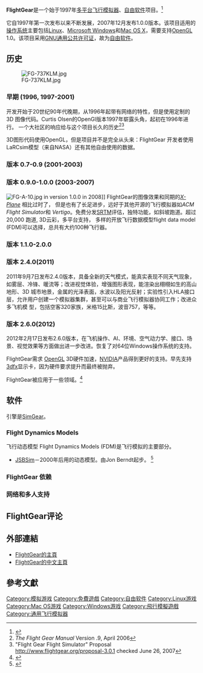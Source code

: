 {{粗劣翻译}}
{{noteTA
|G1=IT
|G2=FL
|G3=Games
}}
{{Portal|自由软件}}
{{Portal|电子游戏}}
{{Infobox Software
| name                   = FlightGear
| logo                   = FlightGear Logo.svg
| logo size              = 140px
| screenshot             = FG-787.jpg
| screenshot size        = 250px 
| caption                = 1.0.0版本中的[[美國大陸航空|美國大陸航空]]塗裝[[波音787|波音787]] 
| collapsible            = 
| author                 =
| developer              = FlightGear开发者、贡献者
| released               = {{Start date and age|1997|07|17}}
| latest release version = 2020.3.5
| latest release date    = {{release date and age|2020|12|22}}
| programming language   = [[C++|C++]]
| operating system       = [[GNU/Linux|GNU/Linux]]、[[macOS|macOS]]、[[Microsoft_Windows|Microsoft Windows]]、[[FreeBSD|FreeBSD]]、[[Solaris|Solaris]]、[[IRIX|IRIX]]
| platform               = [[跨平台|跨平台]] 
| language               = 
| genre                  = [[飞行模拟器|飞行模拟器]]
| license                = [[GNU通用公共许可证|GNU通用公共许可证]]
| website                = https://www.flightgear.org/
}}

'''FlightGear'''是一个始于1997年[[多平台|多平台]][[飞行模拟器|飞行模拟器]]、[[自由软件|自由软件]]项目。<ref>{{cite web | title = FlightGear takes off | first = Joe | last = Barr | date = 2006-12-04 | url = http://www.linux.com/articles/58579 | accessdate = 2007-06-25 | archive-url = https://web.archive.org/web/20070910234742/http://www.linux.com/articles/58579 | archive-date = 2007-09-10 | dead-url = yes }}</ref>

它自1997年第一次发布以来不断发展，2007年12月发布1.0.0版本。该项目适用的[[操作系统|操作系统]]主要包括[[Linux|Linux]]、[[Microsoft_Windows|Microsoft Windows]]和[[Mac_OS_X|Mac OS X]]，需要支持[[OpenGL|OpenGL]] 1.0。该项目采用[[GNU通用公共许可证|GNU通用公共许可证]]，故为[[自由软件|自由软件]]。

== 历史 ==
[[File:FG-737KLM.jpg|right]]
=== 早期 (1996, 1997-2001) ===
开发开始于20世纪90年代晚期，从1996年起带有网络的特性，但是使用定制的 3D 图像代码。Curtis Olsen的OpenGl版本1997年崭露头角，起初在1996年进行。 一个大社区的响应给与这个项目长久的历史<ref>''The Flight Gear Manual'' Version .9, April 2006</ref><ref>"Flight Gear Flight Simulator" Proposal http://www.flightgear.org/proposal-3.0.1 {{WebCite|url=https://www.webcitation.org/65ndmnPBy?url=http://www.flightgear.org/proposal-3.0.1 |date=20120228223248 |dateformat=iso }} checked June 26, 2007</ref>

3D图形代码使用OpenGL，但是项目并不是完全从头来：FlightGear 开发者使用 LaRCsim模型（来自NASA）还有其他自由使用的数据。

=== 版本 0.7-0.9 (2001-2003) ===
=== 版本 0.9.0-1.0.0 (2003-2007) ===
[[File:FG-A-10.jpg|thumb]] in version 1.0.0 in 2008]]
FlightGear的图像效果和同期的''[[X-Plane_(游戏)|X-Plane]]'' 相比过时了， 但是也有了长足进步，远好于其他开源的飞行模拟器如''ACM Flight Simulator''和 ''Vertigo''。免费分发[[Shuttle_Radar_Topography_Mission|SRTM]]评估，独特功能，如斜坡跑道。超过20,000 跑道, 3D云彩，多平台支持， 多样的开放飞行数据模型flight data model (FDM)可以选择，总共有大约100种飞行器。
=== 版本 1.1.0-2.0.0 ===
=== 版本 2.4.0(2011) ===
2011年9月7日发布2.4.0版本，具备全新的天气模式，能真实表现不同天气现象，如雾层、冷锋、暖流等；改进视觉体验，增强图形表现，能渲染出栩栩如生的高山地形、3D 城市地景，金属的光泽表面，水波以及阳光反射；实验性引入HLA接口层，允许用户创建一个模拟器集群，甚至可以与商业飞行模拟器协同工作；改进众多飞机模 型，包括空客320家族，米格15比斯，波音757，等等。
=== 版本 2.6.0(2012) ===
2012年2月17日发布2.6.0版本，在飞机操作、AI、环境、空气动力学、接口、场景、视觉效果等方面做出进一步改进。恢复了对64位Windows操作系统的支持。

FlightGear需求 [[OpenGL|OpenGL]] 3D硬件加速，[[NVIDIA|NVIDIA]]产品得到更好的支持。早先支持[[3dfx|3dfx]]显示卡，因为硬件要求提升而最终被抛弃。

FlightGear被应用于一些领域。<ref>{{cite web|url=http://www.usenix.org/events/usenix04/tech/sigs/full_papers/perry/perry_html/Applications_Simulator.html|title=Applications for the Simulator|accessdate=2007-09-03|archive-date=2007-11-13|archive-url=https://web.archive.org/web/20071113211512/http://www.usenix.org/events/usenix04/tech/sigs/full_papers/perry/perry_html/Applications_Simulator.html|dead-url=no}}</ref>

== 软件 ==
引擎是[[SimGear|SimGear]]。
=== Flight Dynamics Models ===

飞行动态模型 Flight Dynamics Models (FDM)是飞行模拟的主要部分。
*[[JSBSim|JSBSim]]－2000年后用的动态模型。由Jon Berndt起步。 <ref>{{cite web | title = Flying the Open Skies with FlightGear | first = Howard | last = Wen | date = 2003-12-11 | publisher = O'Reilly Network | url = http://www.linuxdevcenter.com/pub/a/linux/2003/12/11/flightgear.html | accessdate = 2008-03-04 | archive-date = 2008-02-20 | archive-url = https://web.archive.org/web/20080220182713/http://www.linuxdevcenter.com/pub/a/linux/2003/12/11/flightgear.html | dead-url = no }}</ref>

=== FlightGear 依赖 ===

=== 网络和多人支持 ===
 
== FlightGear评论 ==
== 外部連結 ==
*[http://www.flightgear.org FlightGear的主頁]{{Wayback|url=http://www.flightgear.org/ |date=20140803205025 }}
*[http://www.flightgear.org.cn FlightGear的中文主頁]{{Wayback|url=http://www.flightgear.org.cn/ |date=20141122015747 }}

== 參考文獻 ==
{{reflist|30em}}

[[Category:模拟游戏|Category:模拟游戏]]
[[Category:免費遊戲|Category:免費遊戲]]
[[Category:自由软件|Category:自由软件]]
[[Category:Linux游戏|Category:Linux游戏]]
[[Category:Mac_OS游戏|Category:Mac OS游戏]]
[[Category:Windows游戏|Category:Windows游戏]]
[[Category:飛行模擬遊戲|Category:飛行模擬遊戲]]
[[Category:通用飞行模拟器|Category:通用飞行模拟器]]